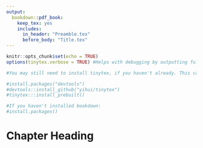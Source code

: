 ```yaml
---
output:
  bookdown::pdf_book:
    keep_tex: yes
    includes:
      in_header: "Preamble.tex"
      before_body: "Title.tex"
---
```


```r
knitr::opts_chunk$set(echo = TRUE)
options(tinytex.verbose = TRUE) #Helps with debugging by outputting full error messages from tinytex

#You may still need to install tinytex, if you haven't already. This can take quite a while:

#install.packages("devtools")
#devtools::install_github("yihui/tinytex")
#tinytex:::install_prebuilt()

#If you haven't installed bookdown:
#install.packages()
```

\newpage
# Chapter Heading

```r

```
